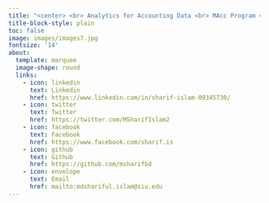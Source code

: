 ```yaml
---
title: "<center> <br> Analytics for Accounting Data <br> MAcc Program <br> School of Accountancy <br> Southern Illinois University Carbondale"
title-block-style: plain
toc: false
image: images/images7.jpg
fontsize: '14'
about: 
  template: marquee
  image-shape: round
  links: 
    - icon: linkedin
      text: Linkedin
      href: https://www.linkedin.com/in/sharif-islam-09345730/
    - icon: twitter
      text: Twitter
      href: https://twitter.com/MSharifIslam2
    - icon: facebook
      text: Facebook
      href: https://www.facebook.com/sharif.is
    - icon: github
      text: Github
      href: https://github.com/msharifbd
    - icon: envelope
      text: Email
      href: mailto:mdshariful.islam@siu.edu
---
```


